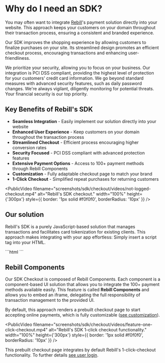 
# Why do I need an SDK?

You may often want to integrate [Rebill](https://rebill.com/)'s payment solution directly into your website. This approach keeps your customers on your domain throughout their transaction process, ensuring a consistent and branded experience.

Our SDK improves the shopping experience by allowing customers to finalize purchases on your site. Its streamlined design promotes an efficient checkout process, encouraging transactions and enhancing user-friendliness.

We prioritize your security, allowing you to focus on your business. Our integration is PCI DSS compliant, providing the highest level of protection for your customers' credit card information. We go beyond standard measures with advanced security features, such as daily password changes. We're always vigilant, diligently monitoring for potential threats. Your financial security is our top priority.

## Key Benefits of Rebill's SDK

* **Seamless Integration** - Easily implement our solution directly into your website
* **Enhanced User Experience** - Keep customers on your domain throughout the transaction process
* **Streamlined Checkout** - Efficient process encouraging higher conversion rates
* **Security Focused** - PCI DSS compliant with advanced protection features
* **Extensive Payment Options** - Access to 100+ payment methods through Rebill Components
* **Customization** - Fully adaptable checkout page to match your brand
* **1-Click Checkout** - Simplified repeat purchases for returning customers

<PublicVideo
  filename="screenshots/sdk/checkout/videos/not-logged-checkout.mp4"
  alt="Rebill's SDK checkout."
  width="100%"
  height={'300px'}
  style={{ border: '1px solid #f0f0f0', borderRadius: '10px' }}
/>


## Our solution

Rebill's SDK is a purely JavaScript-based solution that manages transactions and facilitates card tokenization for existing clients. This approach makes integrating with your app effortless: Simply insert a script tag into your HTML.

<CodeGroup>
  ```html
  <script src="https://sdk.rebill.com/v3/rebill.js"></script>
  ```
</CodeGroup>

## **Rebill Components**

Our SDK Checkout is composed of Rebill Components. Each component is a component-based UI solution that allows you to integrate the 100+ payment methods available easily. This feature is called **Rebill Components** and allows you to embed an iframe, delegating the full responsibility of transaction management to the provided UI.

By default, this approach renders a prebuilt checkout page to start accepting online payments, which is fully customizable ([see customization](https://docs.rebill.com/sdk/checkout#display)).


<PublicVideo
  filename="screenshots/sdk/checkout/videos/feature-one-click-checkout.mp4"
  alt="Rebill's SDK 1-click checkout functionality."
  width="100%"
  height={'300px'}
  style={{ border: '1px solid #f0f0f0', borderRadius: '10px' }}
/>

This prebuilt checkout page integrates by default Rebill's 1-click-checkout functionality. To further details [see user login](https://docs.rebill.com/sdk/checkout#user-login).
